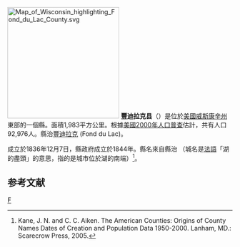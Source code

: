 {{noteTA
|T=zh-hans:丰迪拉克县 (威斯康辛州);zh-hk:豐迪拉克縣 (威斯康辛州);zh-tw:豐迪拉克郡 (威斯康辛州);
|1=zh-hans:县;zh-hk:縣;zh-tw:郡;
}}
[[File:Map_of_Wisconsin_highlighting_Fond_du_Lac_County.svg|250px]]
'''豐迪拉克县'''（{{lang-en|Fond du Lac County}}）是位於[[美國|美國]][[威斯康辛州|威斯康辛州]]東部的一個縣。面積1,983平方公里。根據[[美國2000年人口普查|美國2000年人口普查]]估計，共有人口92,976人。縣治[[豐迪拉克_(威斯康辛州)|豐迪拉克]] (Fond du Lac)。

成立於1836年12月7日，縣政府成立於1844年。縣名來自縣治 （城名是[[法語|法語]]「湖的盡頭」的意思，指的是城市位於湖的南端）<ref>Kane, J. N. and C. C. Aiken. The American Counties: Origins of County Names Dates of Creation and Population Data 1950-2000. Lanham, MD.: Scarecrow Press, 2005.</ref>。

==参考文献==
<div class="references-small">
<references />
</div>

[[Category:威斯康辛州行政區劃|F]]